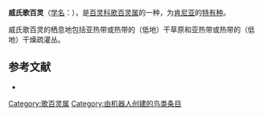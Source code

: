 {{Speciesbox
| name = 威氏歌百灵
| image = 
| status = LC | status_system = IUCN3.1
| status_ref = <ref>{{IUCN|id=22717028 |title=''Mirafra williamsi'' |assessors=[[BirdLife_International|BirdLife International]] |assessor-link=BirdLife International |version=2018.2 |year=2018 |accessdate=9 August 2018}} 数据库資料包含說明此物種被編入無危級別的原因</ref>
| genus = Mirafra
| species = williamsi
| authority = Macdonald, 1956
| range_map = Mirafra williamsi distribution map.png 
| range_map_width = 250px
| range_map_caption = 威氏歌百靈的分布範圍  
}}

'''威氏歌百灵'''（[[学名|学名]]：{{lang|la|''Mirafra williamsi''}}），是[[百灵科|百灵科]][[歌百灵属|歌百灵属]]的一种，为[[肯尼亚|肯尼亚]]的[[特有种|特有种]]。

威氏歌百灵的栖息地包括亚热带或热带的（低地）干草原和亚热带或热带的（低地）干燥疏灌丛。

== 参考文献 ==
{{reflist}}
*{{cite web|url=http://www.birdlife.org/datazone/speciesfactsheet.php?id=8099&m=0|title=Mirafra williamsi|publisher=[[国际鸟盟|BirdLife.org]]|accessdate=2011-06-27}}

{{taxonbar}}

[[Category:歌百灵属|Category:歌百灵属]]
[[Category:由机器人创建的鸟类条目|Category:由机器人创建的鸟类条目]]


{{bird-stub}}